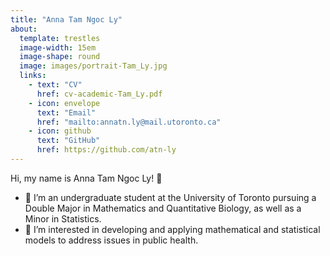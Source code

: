 ```yaml
---
title: "Anna Tam Ngoc Ly"
about:
  template: trestles
  image-width: 15em
  image-shape: round
  image: images/portrait-Tam_Ly.jpg
  links:
    - text: "CV"
      href: cv-academic-Tam_Ly.pdf
    - icon: envelope
      text: "Email"
      href: "mailto:annatn.ly@mail.utoronto.ca"
    - icon: github
      text: "GitHub"
      href: https://github.com/atn-ly
---
```


Hi, my name is Anna Tam Ngoc Ly! 👋

* 📘 I'm an undergraduate student at the University of Toronto pursuing a Double Major in Mathematics and Quantitative Biology, as well as a Minor in Statistics.
* 🌱 I'm interested in developing and applying mathematical and statistical models to address issues in public health.
